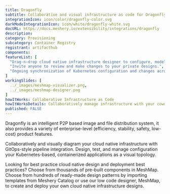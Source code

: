 ```yaml
---
title: Dragonfly
subtitle: Collaborative and visual infrastructure as code for Dragonfly
integrationIcon: icon/color/dragonfly-color.svg
darkModeIntegrationIcon: icon/white/dragonfly-white.svg
docURL: https://docs.meshery.io/extensibility/integrations/dragonfly
description: 
category: Provisioning
subcategory: Container Registry
registrant: artifacthub
components: 
featureList: [
  "Drag-n-drop cloud native infrastructure designer to configure, model, and deploy your workloads.",
  "Invite anyone to review and make changes to your private designs.",
  "Ongoing synchronization of Kubernetes configuration and changes across any number of clusters."
]
workingSlides: [
  ../_images/meshmap-visualizer.png,
  ../_images/meshmap-designer.png
]
howItWorks: Collaborative Infrastructure as Code
howItWorksDetails: Collaboratively manage infrastructure with your coworkers synchronously sharing the same designs.
published: FALSE
---
```

<p>
Dragonfly is an intelligent P2P based image and file distribution system, it also provides a variety of enterprise-level (efficiency, stability, safety, low-cost) product features.
</p>
<p>
    Collaboratively and visually diagram your cloud native infrastructure with GitOps-style pipeline integration. Design, test, and manage configuration your Kubernetes-based, containerized applications as a visual topology.
</p>
<p>
    Looking for best practice cloud native design and deployment best practices? Choose from thousands of pre-built components in MeshMap. Choose from hundreds of ready-made design patterns by importing templates from Meshery Catalog or use our low code designer, MeshMap, to create and deploy your own cloud native infrastructure designs.
</p>
